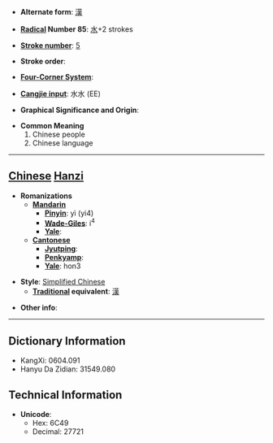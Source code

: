 * '''Alternate form''': [[漢]]

* '''[[Wiktionary:Chinese radical index| Radical]] Number 85''': [[Wiktionary:Chinese radical index 水|水]]+2 strokes

* '''[[Wiktionary:Chinese total strokes index|Stroke number]]''': [[Wiktionary:Chinese total strokes index 5|5]]

* '''Stroke order''': 

* '''[[Wiktionary:Chinese four corner index|Four-Corner System]]''': 

* '''[[Wiktionary:Chinese Cangjie index|Cangjie input]]''': 水水 (EE)

* '''Graphical Significance and Origin''': 

* '''Common Meaning'''
*#Chinese people
*# Chinese language


----

== [[Chinese]] [[Hanzi]] ==

* '''Romanizations'''
** '''[[Mandarin]]'''
*** '''[[Pinyin]]''': yì (yi4)
*** '''[[Wade-Giles]]''': i<sup>4</sup>
*** '''[[Yale]]''': 
** '''[[Cantonese]]'''
*** '''[[Jyutping]]''':
*** '''[[Penkyamp]]''': 
*** '''[[Yale]]''': hon3

* '''Style''': [[Simplified Chinese]] 
** '''[[Traditional Chinese|Traditional]] equivalent''': [[漢]]

* '''Other info''': 

----

== Dictionary Information ==

* KangXi: 0604.091
* Hanyu Da Zidian: 31549.080

== Technical Information ==

* '''Unicode''':
** Hex: 6C49
** Decimal: 27721